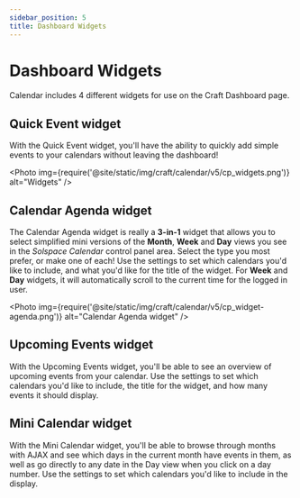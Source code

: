 ```yaml
---
sidebar_position: 5
title: Dashboard Widgets
---
```



# Dashboard Widgets<Badge type="pro" text="Pro" />

Calendar includes 4 different widgets for use on the Craft Dashboard page.

## Quick Event widget<Badge type="pro" text="Pro" />

With the Quick Event widget, you'll have the ability to quickly add simple events to your calendars without leaving the dashboard!

<Photo
  img={require('@site/static/img/craft/calendar/v5/cp_widgets.png')}
  alt="Widgets"
/>

## Calendar Agenda widget<Badge type="pro" text="Pro" />

The Calendar Agenda widget is really a **3-in-1** widget that allows you to select simplified mini versions of the **Month**, **Week** and **Day** views you see in the _Solspace Calendar_ control panel area. Select the type you most prefer, or make one of each! Use the settings to set which calendars you'd like to include, and what you'd like for the title of the widget. For **Week** and **Day** widgets, it will automatically scroll to the current time for the logged in user.

<Photo
  img={require('@site/static/img/craft/calendar/v5/cp_widget-agenda.png')}
  alt="Calendar Agenda widget"
/>

## Upcoming Events widget<Badge type="pro" text="Pro" />

With the Upcoming Events widget, you'll be able to see an overview of upcoming events from your calendar. Use the settings to set which calendars you'd like to include, the title for the widget, and how many events it should display.

## Mini Calendar widget<Badge type="pro" text="Pro" />

With the Mini Calendar widget, you'll be able to browse through months with AJAX and see which days in the current month have events in them, as well as go directly to any date in the Day view when you click on a day number. Use the settings to set which calendars you'd like to include in the display.
